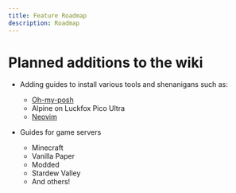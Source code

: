 ```yaml
---
title: Feature Roadmap
description: Roadmap
---
```

# Planned additions to the wiki

- Adding guides to install various tools and shenanigans such as:
    - [Oh-my-posh](https://github.com/Zauraac/oh-my-posh_configs)
    - Alpine on Luckfox Pico Ultra
    - [Neovim](https://github.com/Zauraac/vim-config)

- Guides for game servers
    - Minecraft
	- Vanilla Paper
	- Modded
    - Stardew Valley
    - And others! 
